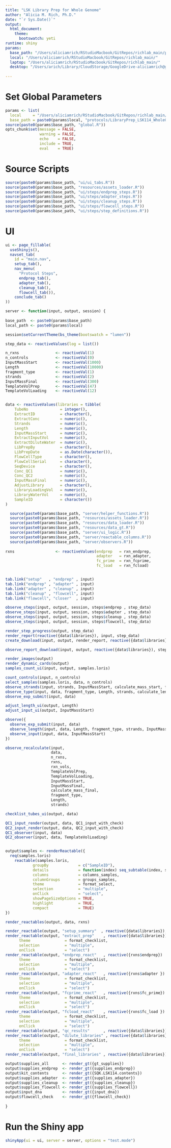 ```yaml
---
title: "LSK Library Prep for Whole Genome"
author: "Alicia M. Rich, Ph.D."
date: "`r Sys.Date()`"
output: 
  html_document:
    theme:
      bootswatch: yeti
runtime: shiny
params:
  base_path: "/Users/aliciamrich/RStudioMacbook/GitRepos/richlab_main/protocols/LibraryPrep_LSK114_WholeGenomes/"
  local: "/Users/aliciamrich/RStudioMacbook/GitRepos/richlab_main/"
  laptop: "/Users/aliciamrich/RStudioMacbook/GitRepos/richlab_main/"
  desktop: "/Users/arich/Library/CloudStorage/GoogleDrive-aliciamrich@gmail.com/Other computers/My MacBook Pro/RStudioMacbook/GitRepos/richlab_main/"
  
---
```


# Set Global Parameters

```r
params <- list(
  local     = "/Users/aliciamrich/RStudioMacbook/GitRepos/richlab_main/",
  base_path = paste0(params$local, "protocols/LibraryPrep_LSK114_WholeGenomes/"))
source(paste0(params$base_path, "global.R"))
opts_chunk$set(message = FALSE,
               warning = FALSE,
               echo    = FALSE,
               include = TRUE,
               eval    = TRUE)
```

# Source Scripts

```r
source(paste0(params$base_path, "ui/ui_tabs.R"))
source(paste0(params$base_path, "resources/assets_loader.R"))
source(paste0(params$base_path, "ui/steps/endprep_steps.R"))
source(paste0(params$base_path, "ui/steps/adapter_steps.R"))
source(paste0(params$base_path, "ui/steps/cleanup_steps.R"))
source(paste0(params$base_path, "ui/steps/flowcell_steps.R"))
source(paste0(params$base_path, "ui/steps/step_definitions.R"))
```

# UI

```r
ui <- page_fillable(
  useShinyjs(),
  navset_tab(
    id = "main.nav", 
    setup_tab(), 
    nav_menu(
      "Protocol Steps",
      endprep_tab(),
      adapter_tab(),
      cleanup_tab(),
      flowcell_tab()),
    conclude_tab()
))
```

```r
server <- function(input, output, session) {
  
base_path  <- paste0(params$base_path)
local_path <- paste0(params$local)

session$setCurrentTheme(bs_theme(bootswatch = "lumen"))

step_data <- reactiveValues(log = list())

n_rxns                <- reactiveVal(1)
n_controls            <- reactiveVal(0)
InputMassStart        <- reactiveVal(1000)
Length                <- reactiveVal(10000)
fragment_type         <- reactiveVal(1)
strands               <- reactiveVal(2)
InputMassFinal        <- reactiveVal(300)
TemplateVolPrep       <- reactiveVal(47)
TemplateVolLoading    <- reactiveVal(12)


data <- reactiveValues(libraries = tibble(
    TubeNo              = integer(),
    ExtractID           = character(),
    ExtractConc         = numeric(),
    Strands             = numeric(),
    Length              = numeric(),
    InputMassStart      = numeric(),
    ExtractInputVol     = numeric(),
    ExtractDiluteWater  = numeric(),
    LibPrepBy           = character(),
    LibPrepDate         = as.Date(character()),
    FlowCellType        = character(),
    FlowCellSerial      = character(),
    SeqDevice           = character(),
    Conc_QC1            = numeric(),
    Conc_QC2            = numeric(),
    InputMassFinal      = numeric(),
    AdjustLibrary       = character(),
    LibraryLoadingVol   = numeric(),
    LibraryWaterVol     = numeric(),
    SampleID            = character())
)

  source(paste0(params$base_path, "server/helper_functions.R"))
  source(paste0(params$base_path, "resources/assets_loader.R"))
  source(paste0(params$base_path, "resources/data_loader.R"))
  source(paste0(params$base_path, "resources/data_gt.R"))
  source(paste0(params$base_path, "server/ui_logic.R"))
  source(paste0(params$base_path, "server/reactable_columns.R"))
  source(paste0(params$base_path, "server/observers.R"))
  
rxns                  <- reactiveValues(endprep   = rxn_endprep, 
                                        adapter   = rxn_adapter, 
                                        fc_prime  = rxn_fcprime, 
                                        fc_load   = rxn_fcload)


tab.link("setup"   , "endprep" , input)
tab.link("endprep" , "adapter" , input)
tab.link("adapter" , "cleanup" , input)
tab.link("cleanup" , "flowcell", input)
tab.link("flowcell", "closer"  , input)

observe_steps(input, output, session, steps$endprep , step_data)
observe_steps(input, output, session, steps$adapter , step_data)
observe_steps(input, output, session, steps$cleanup , step_data)
observe_steps(input, output, session, steps$flowcell, step_data)

render_step_progress(output, step_data)
render_report(reactive({data$libraries}), input, step_data)
create_download(input, output, render_report, reactive({data$libraries}), step_data)

observe_report_download(input, output, reactive({data$libraries}), step_data, render_report)

render_images(output)
render_dynamic_cards(output)
samples_count_ui(input, output, samples.loris)

count_controls(input, n_controls)
select_samples(samples.loris, data, n_controls)
observe_strands(input, strands, InputMassStart, calculate_mass_start, fragment_type, Length)
observe_type(input, data, fragment_type, Length, strands, calculate_length, InputMassStart, calculate_mass_start)
observe_exp_submit(input, data)

adjust_length_ui(output, Length)
adjust_input_ui(output, InputMassStart)

observe({
  observe_exp_submit(input, data)
  observe_length(input, data, Length, fragment_type, strands, InputMassStart, calculate_mass_start)
  observe_input(input, data, InputMassStart)
})

observe_recalculate(input, 
                    data, 
                    n_rxns, 
                    rxns, 
                    rxn_vols, 
                    TemplateVolPrep, 
                    TemplateVolLoading, 
                    InputMassStart, 
                    InputMassFinal, 
                    calculate_mass_final,
                    fragment_type,
                    Length,
                    strands)

checklist_tubes_ui(output, data)

QC1_input_render(output, data, QC1_input_with_check)
QC2_input_render(output, data, QC2_input_with_check)
QC1_observer(input, data)
QC2_observer(input, data, TemplateVolLoading)


output$samples <- renderReactable({
  req(samples.loris)
    reactable(samples.loris, 
            groupBy             = c("SampleID"),
            details             = function(index) seq_subtable(index, samples.loris),
            columns             = columns_samples,
            columnGroups        = groups_samples,
            theme               = format_select,
            selection           = "multiple", 
            onClick             = "select",
            showPageSizeOptions = TRUE, 
            highlight           = TRUE, 
            compact             = TRUE)
})

render_reactables(output, data, rxns)

render_reactable(output, "setup_summary"  , reactive({data$libraries}), columns_setup_summary)
render_reactable(output, "extract_prep"    , reactive({data$libraries}), columns_extract_prep,
      theme               = format_checklist,
      selection           = "multiple", 
      onClick             = "select")
render_reactable(output, "endprep_react"   , reactive({rxns$endprep})  , columns_rxns,
      theme               = format_checklist,
      selection           = "multiple", 
      onClick             = "select")
render_reactable(output, "adapter_react"   , reactive({rxns$adapter }) , columns_rxns,
      theme               = format_checklist,
      selection           = "multiple", 
      onClick             = "select")
render_reactable(output, "fcprime_react"   , reactive({rxns$fc_prime}) , columns_rxns,
      theme               = format_checklist,
      selection           = "multiple", 
      onClick             = "select")
render_reactable(output, "fcload_react"    , reactive({rxns$fc_load }) , columns_rxns,
      theme               = format_checklist,
      selection           = "multiple", 
      onClick             = "select")
render_reactable(output, "qc_results"      , reactive({data$libraries}), columns_qc_results)
render_reactable(output, "dilute_libraries" , reactive({data$libraries}), columns_dilute_libraries,
      theme               = format_checklist,
      selection           = "multiple", 
      onClick             = "select")
render_reactable(output, "final_libraries" , reactive({data$libraries}), columns_final_libraries)

output$supplies_all      <- render_gt({gt_supplies})
output$supplies_endprep  <- render_gt({supplies_endprep})
output$kit_contents      <- render_gt({SQK.LSK114.contents})
output$supplies_adapter  <- render_gt({supplies_adapter})
output$supplies_cleanup  <- render_gt({supplies_cleanup})
output$supplies_flowcell <- render_gt({supplies_flowcell})
output$input_dna         <- render_gt({input_dna})
output$flowcell_check    <- render_gt({flowcell_check})
  
}
```

# Run the Shiny app
```r
shinyApp(ui = ui, server = server, options = "test.mode")
```

